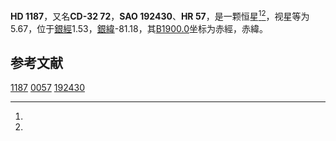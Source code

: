 {{Starbox begin
| name = HD 1187
}}
{{Starbox observe
| epoch = [[J2000.0|J2000.0]]
| constell = {{星座名待查}}<ref name=SIMBAD>{{cite web
 | url=http://simbad.u-strasbg.fr/simbad/sim-id?Ident=HR+57
 | title =Pulsating variable Star
 | publisher=Centre de Données astronomiques de Strasbourg
 | work=SIMBAD
 | accessdate=2012-07-13}}</ref><ref name=DATA>{{cite web
 | url=http://vizier.u-strasbg.fr/viz-bin/VizieR-5?-out.add=.&-source=5050&-corr=PK=HR&-out.max=9999&HR=57
 | title=VizieR Detailed Page
 | accessdate=2012-07-13
 | archive-date=2016-03-04
 | archive-url=https://web.archive.org/web/20160304232238/http://vizier.u-strasbg.fr/viz-bin/VizieR-5?-out.add=.&-source=5050&-corr=PK=HR&-out.max=9999&HR=57
 | dead-url=no
 }}</ref>
| 星官 = 
| ra = {{RA|0|16|8.9}}<ref name=SIMBAD /><ref name=DATA />
| dec = {{DEC|-31|26|47}}<ref name=SIMBAD /><ref name=DATA />
| appmag_v = 5.67<ref name=SIMBAD /><ref name=DATA />
}}
{{Starbox character
| class = K5III<ref name=SIMBAD /><ref name=DATA />
| b-v = 1.35<ref name=SIMBAD /><ref name=DATA />
| u-b = 1.5<ref name=SIMBAD /><ref name=DATA />
| r-i = <ref name=SIMBAD /><ref name=DATA />
| variable = 
}}
{{Starbox astrometry
| radial_v = 1.5
| prop_mo_ra = 26
| parallax = 
| p_error = 
}}
{{Starbox catalog
| names =CD-32 72，[[SAO星表|SAO]] 192430，[[HD星表|HD]] 1187，[[HR星表|HR]] 57}}
{{Starbox reference |Simbad=HR+57}}
{{Starbox end}}

'''HD 1187'''，又名'''CD-32 72'''，'''SAO 192430'''、'''HR 57'''，是一颗恒星<ref name=SIMBAD /><ref name=DATA />，视星等为5.67，位于[[銀道座標系|銀經]]1.53，[[銀道座標系|銀緯]]-81.18，其[[B1900.0|B1900.0]]坐标为赤經{{RA|0|11|5.4}}，赤緯{{DEC|-32|-81.18|6}}。

== 参考文献 ==
{{reflist}}

{{star-stub}}

[[Category:HD和HDE天體|1187]]
[[Category:HR天體|0057]]
[[Category:SAO天體|192430]]